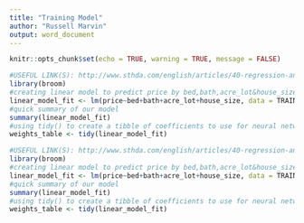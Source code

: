 ```yaml
---
title: "Training Model"
author: "Russell Marvin"
output: word_document
---
```


```r
knitr::opts_chunk$set(echo = TRUE, warning = TRUE, message = FALSE)
```

```r
#USEFUL LINK(S): http://www.sthda.com/english/articles/40-regression-analysis/165-linear-regression-essentials-in-r/ 
library(broom)
#creating linear model to predict price by bed,bath,acre_lot&house_size
linear_model_fit <- lm(price~bed+bath+acre_lot+house_size, data = TRAINING_DATA)
#quick summary of our model
summary(linear_model_fit)
#using tidy() to create a tibble of coefficients to use for neural network weights later
weights_table <- tidy(linear_model_fit)

```

```r
#USEFUL LINK(S): http://www.sthda.com/english/articles/40-regression-analysis/165-linear-regression-essentials-in-r/ 
library(broom)
#creating linear model to predict price by bed,bath,acre_lot&house_size
linear_model_fit <- lm(price~bed+bath+acre_lot+house_size, data = TRAINING_DATA)
#quick summary of our model
summary(linear_model_fit)
#using tidy() to create a tibble of coefficients to use for neural network weights later
weights_table <- tidy(linear_model_fit)

```


